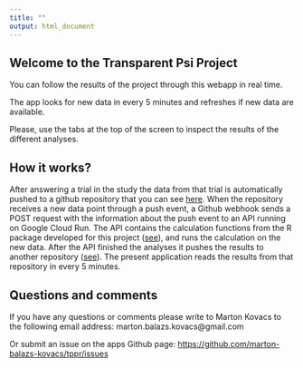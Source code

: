 ```yaml
---
title: ""
output: html_document
---
```


## Welcome to the Transparent Psi Project

You can follow the results of the project through this webapp in real time.

The app looks for new data in every 5 minutes and refreshes if new data are available.

Please, use the tabs at the top of the screen to inspect the results of the different analyses.

## How it works?

After answering a trial in the study the data from that trial is automatically pushed to a github repository
that you can see [here](https://github.com/gyopak/transparent-psi-results). When the repository receives a new
data point through a push event, a Github webhook sends a POST request with the information about the push event
to an API running on Google Cloud Run. The API contains the calculation functions from the R package developed
for this project ([see](https://marton-balazs-kovacs.github.io/tppr/)), and runs the calculation on the new data.
After the API finished the analyses it pushes the results to another repository ([see](http://corndog.io/)). The
present application reads the results from that repository in every 5 minutes.

## Questions and comments

If you have any questions or comments please write to Marton Kovacs to the following email address: marton.balazs.kovacs@gmail.com

Or submit an issue on the apps Github page: [https://github.com/marton-balazs-kovacs/tppr/issues](https://github.com/marton-balazs-kovacs/tppr/issues)

